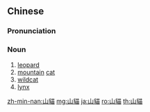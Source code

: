 {{also|山猫}}
==Chinese==
{{zh-forms|s=山猫}}

===Pronunciation===
{{zh-pron
|m=shānmāo
|c=saan1 maau1
|mn=soaⁿ-niau/soaⁿ-bâ
|cat=n
}}

===Noun===
{{zh-noun}}

# [[leopard]]
# [[mountain]] [[cat]]
# [[wildcat]]
# [[lynx]]

[[zh-min-nan:山貓]]
[[mg:山貓]]
[[ja:山貓]]
[[ro:山貓]]
[[th:山貓]]